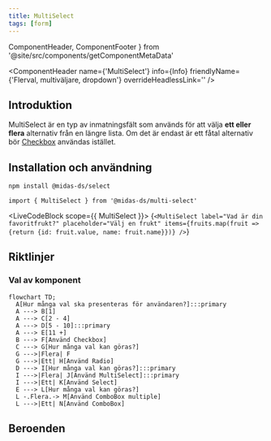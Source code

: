 ```yaml
---
title: MultiSelect
tags: [form]
---
```


  ComponentHeader,
  ComponentFooter
} from '@site/src/components/getComponentMetaData'

<ComponentHeader
  name={'MultiSelect'}
  info={Info}
  friendlyName={'Flerval, multiväljare, dropdown'}
  overrideHeadlessLink=''
/>

## Introduktion

MultiSelect är en typ av inmatningsfält som används för att välja **ett eller flera** alternativ från en längre lista. Om det är endast är ett fåtal alternativ bör [Checkbox](./checkbox.mdx) användas istället.

## Installation och användning

```bash npm2yarn
npm install @midas-ds/select
```

```tsx
import { MultiSelect } from '@midas-ds/multi-select'
```

<LiveCodeBlock scope={{ MultiSelect }}>
  {`<MultiSelect
        label="Vad är din favoritfrukt?"
        placeholder="Välj en frukt"
        items={fruits.map(fruit => {return {id: fruit.value, name: fruit.name}})}
/>`}
</LiveCodeBlock>

## Riktlinjer

### Val av komponent

```mermaid
flowchart TD;
  A[Hur många val ska presenteras för användaren?]:::primary
  A ---> B[1]
  A ---> C[2 - 4]
  A ---> D[5 - 10]:::primary
  A ---> E[11 +]
  B ---> F[Använd Checkbox]
  C ---> G[Hur många val kan göras?]
  G --->|Flera| F
  G --->|Ett| H[Använd Radio]
  D ---> I[Hur många val kan göras?]:::primary
  I --->|Flera| J[Använd MultiSelect]:::primary
  I --->|Ett| K[Använd Select]
  E ---> L[Hur många val kan göras?]
  L -.Flera.-> M[Använd ComboBox multiple]
  L --->|Ett| N[Använd ComboBox]
```

## Beroenden

<ComponentFooter info={Info} />
